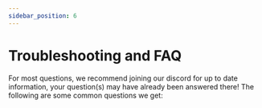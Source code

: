 ```yaml
---
sidebar_position: 6
---
```


# Troubleshooting and FAQ
For most questions, we recommend joining our discord for up to date information, your question(s) may have already been answered there! The following are some common questions we get: